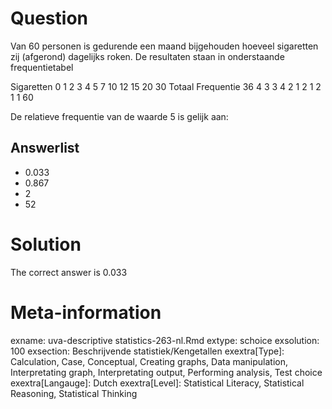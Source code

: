 Question
========

Van 60 personen is gedurende een maand bijgehouden hoeveel sigaretten zij (afgerond) dagelijks roken. De resultaten staan in onderstaande frequentietabel

Sigaretten 0 1 2 3 4 5 7 10 12 15 20 30 Totaal
Frequentie 36 4 3 3 4 2 1 2 1 2 1 1 60

De relatieve frequentie van de waarde 5 is gelijk aan: 

Answerlist
----------
* 0.033
* 0.867
* 2
* 52

Solution
========

The correct answer is  0.033 

Meta-information
================
exname: uva-descriptive statistics-263-nl.Rmd 
extype: schoice 
exsolution: 100 
exsection: Beschrijvende statistiek/Kengetallen
exextra[Type]: Calculation, Case, Conceptual, Creating graphs, Data manipulation, Interpretating graph, Interpretating output, Performing analysis, Test choice 
exextra[Langauge]: Dutch 
exextra[Level]: Statistical Literacy, Statistical Reasoning, Statistical Thinking 
